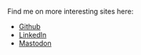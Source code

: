 Find me on more interesting sites here:

- [Github](https://github.com/eoinobrien)
- [LinkedIn](https://www.linkedin.com/in/obrieneoin)
- [Mastodon](https://mastodon.ie/@eoinobrien)